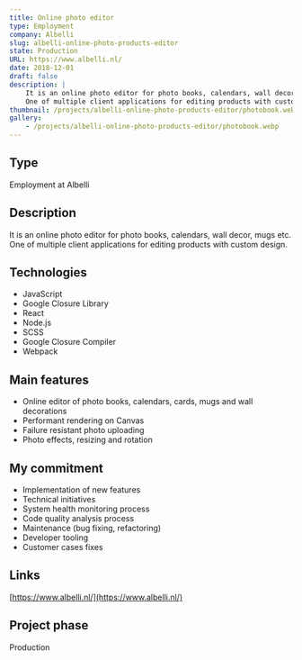 ```yaml
---
title: Online photo editor
type: Employment
company: Albelli
slug: albelli-online-photo-products-editor
state: Production
URL: https://www.albelli.nl/
date: 2018-12-01
draft: false
description: |
    It is an online photo editor for photo books, calendars, wall decor, mugs etc.
    One of multiple client applications for editing products with custom design.
thumbnail: /projects/albelli-online-photo-products-editor/photobook.webp
gallery:
    - /projects/albelli-online-photo-products-editor/photobook.webp
---
```


## Type

Employment at Albelli

## Description

It is an online photo editor for photo books, calendars, wall decor, mugs etc. One of multiple client applications for editing products with custom design.

## Technologies

- JavaScript
- Google Closure Library
- React
- Node.js
- SCSS
- Google Closure Compiler
- Webpack

## Main features

- Online editor of photo books, calendars, cards, mugs and wall decorations
- Performant rendering on Canvas
- Failure resistant photo uploading
- Photo effects, resizing and rotation

## My commitment

- Implementation of new features
- Technical initiatives
- System health monitoring process
- Code quality analysis process
- Maintenance (bug fixing, refactoring)
- Developer tooling
- Customer cases fixes

## Links

[https://www.albelli.nl/](https://www.albelli.nl/)

## Project phase

Production
